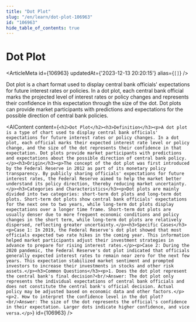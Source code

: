 ```yaml
---
title: "Dot Plot"
slug: "/en/learn/dot-plot-106963"
id: "106963"
hide_table_of_contents: true
---
```



# Dot Plot

<ArticleMeta id={106963} updatedAt={'2023-12-13 20:20:15'} alias={`[]`} />
<div className='border-solid border-b border-t-0 my-4 border-[var(--ifm-color-gray-300)]' />

Dot plot is a chart format used to display central bank officials' expectations for future interest rates or policies. In a dot plot, each central bank official marks the projected level of interest rates or policy changes and represents their confidence in this expectation through the size of the dot. Dot plots can provide market participants with predictions and expectations for the possible direction of central bank policies.

<AIContent content={`<h2>Dot Plot</h2><h3>Definition</h3><p>A dot plot is a type of chart used to display central bank officials' expectations for future interest rates or policy changes. In a dot plot, each official marks their expected interest rate level or policy change, and the size of the dot represents their confidence in that expectation. Dot plots provide market participants with predictions and expectations about the possible direction of central bank policy.</p><h3>Origin</h3><p>The concept of the dot plot was first introduced by the Federal Reserve in 2012 as part of its monetary policy transparency. By publicly sharing officials' expectations for future interest rates, the Federal Reserve aimed to help the market better understand its policy direction, thereby reducing market uncertainty.</p><h3>Categories and Characteristics</h3><p>Dot plots are mainly divided into two categories: short-term dot plots and long-term dot plots. Short-term dot plots show central bank officials' expectations for the next one to two years, while long-term dot plots display expectations over a longer time frame. Short-term dot plots are usually denser due to more frequent economic conditions and policy changes in the short term, while long-term dot plots are relatively dispersed, reflecting greater uncertainty.</p><h3>Specific Cases</h3><p>Case 1: In 2019, the Federal Reserve's dot plot showed that most officials expected two rate hikes in the coming year. This information helped market participants adjust their investment strategies in advance to prepare for rising interest rates.</p><p>Case 2: During the 2020 pandemic, the Federal Reserve's dot plot indicated that officials generally expected interest rates to remain near zero for the next few years. This expectation stabilized market sentiment and prompted investors to increase their investments in stocks and other risk assets.</p><h3>Common Questions</h3><p>1. Does the dot plot represent the central bank's final decision?<br/>Answer: The dot plot only represents the individual expectations of central bank officials and does not constitute the central bank's official decision. Actual policy may be adjusted based on economic data and other factors.</p><p>2. How to interpret the confidence level in the dot plot?<br/>Answer: The size of the dot represents the official's confidence in their expectation. Larger dots indicate higher confidence, and vice versa.</p>`} id={106963} />

